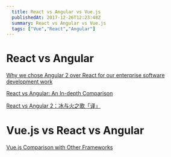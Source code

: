 ```yaml
---
  title: React vs Angular vs Vue.js
  publishedAt: 2017-12-26T12:23:48Z
  summary: React vs Angular vs Vue.js
  tags: ["Vue","React","Angular"]
---
```


# React vs Angular

[Why we chose Angular 2 over React for our enterprise software development work](https://blog.biznas.io/why-we-chose-angular-2-over-react-for-our-enterprise-software-development-work-392e2c9e39a9)

[React vs Angular: An In-depth Comparison](https://www.sitepoint.com/react-vs-angular/)

[React vs Angular 2：冰与火之歌「译」](http://huangxuan.me/2016/02/01/React-vs-Angular2/)

# Vue.js vs React vs Angular

[Vue.js Comparison with Other Frameworks](https://vuejs.org/v2/guide/comparison.html)


